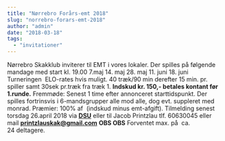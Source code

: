 ```yaml
---
title: "Nørrebro Forårs-emt 2018"
slug: "norrebro-forars-emt-2018"
author: "admin"
date: "2018-03-18"
tags: 
  - "invitationer"
---
```


Nørrebro Skakklub inviterer til EMT i vores lokaler. Der spilles på følgende mandage med start kl. 19.00 7.maj 14. maj 28. maj 11. juni 18. juni Turneringen  ELO-rates hvis muligt. 40 træk/90 min derefter 15 min. pr. spiller samt 30sek pr.træk fra træk 1. **Indskud kr. 150,- betales kontant før 1.runde.** Fremmøde: Senest 1 time efter annonceret starttidspunkt. Der spilles fortrinsvis i 6-mandsgrupper alle mod alle, dog evt. suppleret med monrad. Præmier: 100% af  (indskud minus emt-afgift). Tilmelding senest torsdag 26.april 2018 via **[DSU](https://turnering.skak.dk/TournamentActive/Details?tourId=24989)** eller til Jacob Printzlau tlf. 60630045 eller mail [**printzlauskak@gmail.com**](mailto:printzlauskak@gmail.com) **OBS OBS** Forventet max. på  ca. 24 deltagere.
